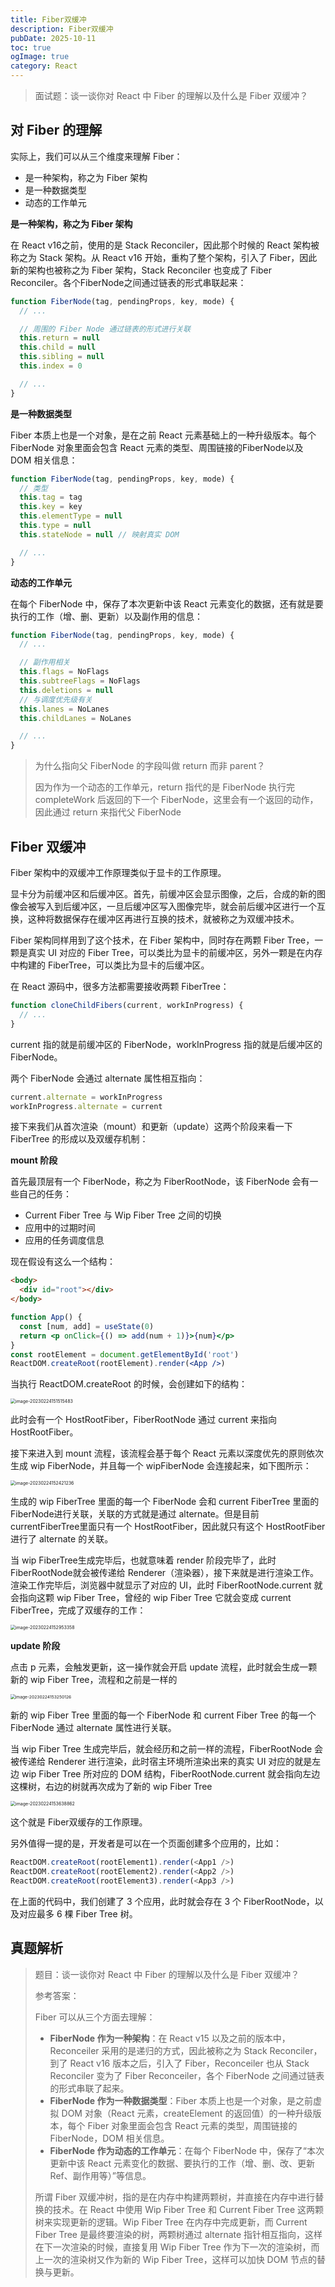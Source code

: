 ```yaml
---
title: Fiber双缓冲
description: Fiber双缓冲
pubDate: 2025-10-11
toc: true
ogImage: true
category: React
---
```


> 面试题：谈一谈你对 React 中 Fiber 的理解以及什么是 Fiber 双缓冲？

## 对 Fiber 的理解

实际上，我们可以从三个维度来理解 Fiber：

- 是一种架构，称之为 Fiber 架构
- 是一种数据类型
- 动态的工作单元

**是一种架构，称之为 Fiber 架构**

在 React v16之前，使用的是 Stack Reconciler，因此那个时候的 React 架构被称之为 Stack 架构。从 React v16 开始，重构了整个架构，引入了 Fiber，因此新的架构也被称之为 Fiber 架构，Stack Reconciler 也变成了 Fiber Reconciler。各个FiberNode之间通过链表的形式串联起来：

```js
function FiberNode(tag, pendingProps, key, mode) {
  // ...

  // 周围的 Fiber Node 通过链表的形式进行关联
  this.return = null
  this.child = null
  this.sibling = null
  this.index = 0

  // ...
}
```

**是一种数据类型**

Fiber 本质上也是一个对象，是在之前 React 元素基础上的一种升级版本。每个 FiberNode 对象里面会包含 React 元素的类型、周围链接的FiberNode以及 DOM 相关信息：

```js
function FiberNode(tag, pendingProps, key, mode) {
  // 类型
  this.tag = tag
  this.key = key
  this.elementType = null
  this.type = null
  this.stateNode = null // 映射真实 DOM

  // ...
}
```

**动态的工作单元**

在每个 FiberNode 中，保存了本次更新中该 React 元素变化的数据，还有就是要执行的工作（增、删、更新）以及副作用的信息：

```js
function FiberNode(tag, pendingProps, key, mode) {
  // ...

  // 副作用相关
  this.flags = NoFlags
  this.subtreeFlags = NoFlags
  this.deletions = null
  // 与调度优先级有关
  this.lanes = NoLanes
  this.childLanes = NoLanes

  // ...
}
```

> 为什么指向父 FiberNode 的字段叫做 return 而非 parent？
>
> 因为作为一个动态的工作单元，return 指代的是 FiberNode 执行完 completeWork 后返回的下一个 FiberNode，这里会有一个返回的动作，因此通过 return 来指代父 FiberNode

## Fiber 双缓冲

Fiber 架构中的双缓冲工作原理类似于显卡的工作原理。

显卡分为前缓冲区和后缓冲区。首先，前缓冲区会显示图像，之后，合成的新的图像会被写入到后缓冲区，一旦后缓冲区写入图像完毕，就会前后缓冲区进行一个互换，这种将数据保存在缓冲区再进行互换的技术，就被称之为双缓冲技术。

Fiber 架构同样用到了这个技术，在 Fiber 架构中，同时存在两颗 Fiber Tree，一颗是真实 UI 对应的 Fiber Tree，可以类比为显卡的前缓冲区，另外一颗是在内存中构建的 FiberTree，可以类比为显卡的后缓冲区。

在 React 源码中，很多方法都需要接收两颗 FiberTree：

```js
function cloneChildFibers(current, workInProgress) {
  // ...
}
```

current 指的就是前缓冲区的 FiberNode，workInProgress 指的就是后缓冲区的 FiberNode。

两个 FiberNode 会通过 alternate 属性相互指向：

```js
current.alternate = workInProgress
workInProgress.alternate = current
```

接下来我们从首次渲染（mount）和更新（update）这两个阶段来看一下 FiberTree 的形成以及双缓存机制：

**mount 阶段**

首先最顶层有一个 FiberNode，称之为 FiberRootNode，该 FiberNode 会有一些自己的任务：

- Current Fiber Tree 与 Wip Fiber Tree 之间的切换
- 应用中的过期时间
- 应用的任务调度信息

现在假设有这么一个结构：

```html
<body>
  <div id="root"></div>
</body>
```

```jsx
function App() {
  const [num, add] = useState(0)
  return <p onClick={() => add(num + 1)}>{num}</p>
}
const rootElement = document.getElementById('root')
ReactDOM.createRoot(rootElement).render(<App />)
```

当执行 ReactDOM.createRoot 的时候，会创建如下的结构：

<img
  src="https://xiejie-typora.oss-cn-chengdu.aliyuncs.com/2023-02-24-071516.png"
  alt="image-20230224151515483"
  style="zoom:50%;"
/>

此时会有一个 HostRootFiber，FiberRootNode 通过 current 来指向 HostRootFiber。

接下来进入到 mount 流程，该流程会基于每个 React 元素以深度优先的原则依次生成 wip FiberNode，并且每一个 wipFiberNode 会连接起来，如下图所示：

<img
  src="https://xiejie-typora.oss-cn-chengdu.aliyuncs.com/2023-02-24-072421.png"
  alt="image-20230224152421236"
  style="zoom:50%;"
/>

生成的 wip FiberTree 里面的每一个 FiberNode 会和 current FiberTree 里面的 FiberNode进行关联，关联的方式就是通过 alternate。但是目前 currentFiberTree里面只有一个 HostRootFiber，因此就只有这个 HostRootFiber 进行了 alternate 的关联。

当 wip FiberTree生成完毕后，也就意味着 render 阶段完毕了，此时 FiberRootNode就会被传递给 Renderer（渲染器），接下来就是进行渲染工作。渲染工作完毕后，浏览器中就显示了对应的 UI，此时 FiberRootNode.current 就会指向这颗 wip Fiber Tree，曾经的 wip Fiber Tree 它就会变成 current FiberTree，完成了双缓存的工作：

<img
  src="https://xiejie-typora.oss-cn-chengdu.aliyuncs.com/2023-02-24-072953.png"
  alt="image-20230224152953358"
  style="zoom:50%;"
/>

**update 阶段**

点击 p 元素，会触发更新，这一操作就会开启 update 流程，此时就会生成一颗新的 wip Fiber Tree，流程和之前是一样的

<img
  src="https://xiejie-typora.oss-cn-chengdu.aliyuncs.com/2023-02-24-073250.png"
  alt="image-20230224153250126"
  style="zoom:48%;"
/>

新的 wip Fiber Tree 里面的每一个 FiberNode 和 current Fiber Tree 的每一个 FiberNode 通过 alternate 属性进行关联。

当 wip Fiber Tree 生成完毕后，就会经历和之前一样的流程，FiberRootNode 会被传递给 Renderer 进行渲染，此时宿主环境所渲染出来的真实 UI 对应的就是左边 wip Fiber Tree 所对应的 DOM 结构，FiberRootNode.current 就会指向左边这棵树，右边的树就再次成为了新的 wip Fiber Tree

<img
  src="https://xiejie-typora.oss-cn-chengdu.aliyuncs.com/2023-02-24-073639.png"
  alt="image-20230224153638862"
  style="zoom:50%;"
/>

这个就是 Fiber双缓存的工作原理。

另外值得一提的是，开发者是可以在一个页面创建多个应用的，比如：

```js
ReactDOM.createRoot(rootElement1).render(<App1 />)
ReactDOM.createRoot(rootElement2).render(<App2 />)
ReactDOM.createRoot(rootElement3).render(<App3 />)
```

在上面的代码中，我们创建了 3 个应用，此时就会存在 3 个 FiberRootNode，以及对应最多 6 棵 Fiber Tree 树。

## 真题解析

> 题目：谈一谈你对 React 中 Fiber 的理解以及什么是 Fiber 双缓冲？
>
> 参考答案：
>
> Fiber 可以从三个方面去理解：
>
> - **FiberNode 作为一种架构**：在 React v15 以及之前的版本中，Reconceiler 采用的是递归的方式，因此被称之为 Stack Reconciler，到了 React v16 版本之后，引入了 Fiber，Reconceiler 也从 Stack Reconciler 变为了 Fiber Reconceiler，各个 FiberNode 之间通过链表的形式串联了起来。
> - **FiberNode 作为一种数据类型**：Fiber 本质上也是一个对象，是之前虚拟 DOM 对象（React 元素，createElement 的返回值）的一种升级版本，每个 Fiber 对象里面会包含 React 元素的类型，周围链接的 FiberNode，DOM 相关信息。
> - **FiberNode 作为动态的工作单元**：在每个 FiberNode 中，保存了“本次更新中该 React 元素变化的数据、要执行的工作（增、删、改、更新Ref、副作用等）”等信息。
>
> 所谓 Fiber 双缓冲树，指的是在内存中构建两颗树，并直接在内存中进行替换的技术。在 React 中使用 Wip Fiber Tree 和 Current Fiber Tree 这两颗树来实现更新的逻辑。Wip Fiber Tree 在内存中完成更新，而 Current Fiber Tree 是最终要渲染的树，两颗树通过 alternate 指针相互指向，这样在下一次渲染的时候，直接复用 Wip Fiber Tree 作为下一次的渲染树，而上一次的渲染树又作为新的 Wip Fiber Tree，这样可以加快 DOM 节点的替换与更新。
